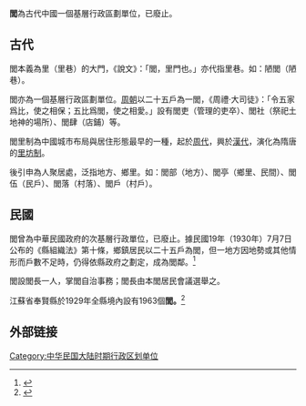 {{中華民國大陸時期行政區劃單位}}

'''閭'''為古代中國一個基層行政區劃單位，已廢止。

==古代==
閭本義為里（里巷）的大門，《說文》：「閭，里門也。」亦代指里巷。如：陋閭（陋巷）。

閭亦為一個基層行政區劃單位。[[周朝|周朝]]以二十五戶為一閭，《周禮·大司徒》：「令五家爲比，使之相保；五比爲閭，使之相愛。」設有閭吏（管理的吏卒）、閭社（祭祀土地神的場所）、閭肆（店鋪）等。

閭里制為中國城市布局與居住形態最早的一種，起於[[周代|周代]]，興於[[漢代|漢代]]，演化為隋唐的[[里坊制|里坊制]]。

後引申為人聚居處，泛指地方、鄉里。如：閭部（地方）、閭亭（鄉里、民間）、閭伍（民戶）、閭落（村落）、閭戶（村戶）。

==民國==
閭曾為中華民國政府的次基層行政單位，已廢止。據民國19年（1930年）7月7日公布的《縣組織法》第十條，鄉鎮居民以二十五戶為閭，但一地方因地勢或其他情形而戶數不足時，仍得依縣政府之劃定，成為閭鄰。<ref>{{Cite web|url=https://zh.wikisource.org/wiki/%E7%B8%A3%E7%B5%84%E7%B9%94%E6%B3%95_(%E6%B0%91%E5%9C%8B19%E5%B9%B4)|title=縣組織法 (民國19年) - 维基文库，自由的图书馆|accessdate=2018-12-08|work=zh.wikisource.org|archive-date=2020-12-03|archive-url=https://web.archive.org/web/20201203144936/https://zh.wikisource.org/wiki/%E7%B8%A3%E7%B5%84%E7%B9%94%E6%B3%95_(%E6%B0%91%E5%9C%8B19%E5%B9%B4)|dead-url=no}}</ref>

閭設閭長一人，掌閭自治事務；閭長由本閭居民會議選舉之。

江蘇省奉賢縣於1929年全縣境內設有1963個'''閭。'''<ref>{{Cite book|title=沈沛霖回憶錄|last=沈建中|first=|publisher=獨立作家|year=2015|isbn=9789865729752|location=|pages=116}}</ref>

== 外部链接 ==   

[[Category:中华民国大陆时期行政区划单位|Category:中华民国大陆时期行政区划单位]]